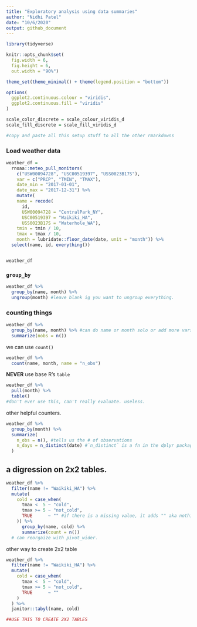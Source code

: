 ```yaml
---
title: "Exploratory analysis using data summaries"
author: "Nidhi Patel"
date: "10/6/2020"
output: github_document
---
```


```r
library(tidyverse)

knitr::opts_chunk$set(
  fig.width = 6,
  fig.height = 6,
  out.width = "90%")

theme_set(theme_minimal() + theme(legend.position = "bottom"))

options(
  ggplot2.continuous.colour = "viridis",
  ggplot2.continuous.fill = "viridis"
)

scale_color_discrete = scale_colour_viridis_d
scale_fill_discrete = scale_fill_viridis_d

#copy and paste all this setup stuff to all the other rmarkdowns

```


### Load weather data

```r
weather_df = 
  rnoaa::meteo_pull_monitors( 
    c("USW00094728", "USC00519397", "USS0023B17S"), 
    var = c("PRCP", "TMIN", "TMAX"), 
    date_min = "2017-01-01",
    date_max = "2017-12-31") %>%
    mutate(
    name = recode(
      id, 
      USW00094728 = "CentralPark_NY", 
      USC00519397 = "Waikiki_HA",
      USS0023B17S = "Waterhole_WA"),
    tmin = tmin / 10,
    tmax = tmax / 10,
    month = lubridate::floor_date(date, unit = "month")) %>% 
  select(name, id, everything())


weather_df
```


### `group_by`

```r
weather_df %>% 
  group_by(name, month) %>% 
  ungroup(month) #leave blank ig you want to ungroup everything. 
```

### counting things

```r
weather_df %>% 
  group_by(name, month) %>% #can do name or month solo or add more vars
  summarize(nobs = n())
```

we can use `count()`

```r
weather_df %>% 
  count(name, month, name = "n_obs")
```

**NEVER** use base R's `table`

```r
weather_df %>% 
  pull(month) %>% 
  table()
#don't ever use this, can't really evaluate. useless.

```

other helpful counters. 

```r
weather_df %>% 
  group_by(month) %>% 
  summarize(
    n_obs = n(), #tells us the # of observations
    n_days = n_distinct(date) #`n_distinct` is a fn in the dplyr package that will count distinct dates (max 31, bc there are 31 max in a month)
  )
```

## a digression on 2x2 tables.

```r
weather_df %>% 
  filter(name != "Waikiki_HA") %>%
  mutate(
    cold = case_when(
      tmax <  5 ~ "cold",
      tmax >= 5 ~ "not_cold",
      TRUE      ~ "" #if there is a missing value, it adds "" aka nothing
    )) %>%
      group_by(name, cold) %>% 
      summarize(count = n())
  # can reorgaize with pivot_wider.
```

other way to create 2x2 table

```r
weather_df %>% 
  filter(name != "Waikiki_HA") %>%
  mutate(
    cold = case_when(
      tmax <  5 ~ "cold",
      tmax >= 5 ~ "not_cold",
      TRUE      ~ ""
    )
  ) %>%
  janitor::tabyl(name, cold)

##USE THIS TO CREATE 2X2 TABLES
```


